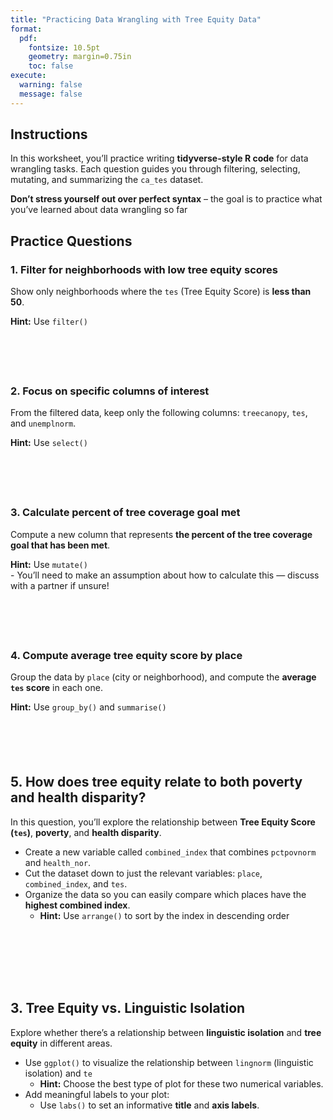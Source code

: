 ```yaml
---
title: "Practicing Data Wrangling with Tree Equity Data"
format:
  pdf: 
    fontsize: 10.5pt
    geometry: margin=0.75in
    toc: false
execute: 
  warning: false
  message: false
---
```


## Instructions

In this worksheet, you’ll practice writing **tidyverse-style R code** for data wrangling tasks. Each question guides you through filtering, selecting, mutating, and summarizing the `ca_tes` dataset. 

**Don't stress yourself out over perfect syntax** -- the goal is to practice what you've  learned about data wrangling so far


## Practice Questions

### 1. Filter for neighborhoods with low tree equity scores

Show only neighborhoods where the `tes` (Tree Equity Score) is **less than 50**.

**Hint:** Use `filter()`

```





```

### 2. Focus on specific columns of interest

From the filtered data, keep only the following columns: `treecanopy`, `tes`, and `unemplnorm`.

**Hint:** Use `select()`

```



 
```

### 3. Calculate percent of tree coverage goal met

Compute a new column that represents **the percent of the tree coverage goal that has been met**.

**Hint:** Use `mutate()`  
- You’ll need to make an assumption about how to calculate this — discuss with a partner if unsure!

```





```

### 4. Compute average tree equity score by place

Group the data by `place` (city or neighborhood), and compute the **average `tes` score** in each one.

**Hint:** Use `group_by()` and `summarise()`

```

 



```

## 5. How does tree equity relate to both poverty and health disparity?

In this question, you’ll explore the relationship between **Tree Equity Score (`tes`)**, **poverty**, and **health disparity**.

- Create a new variable called `combined_index` that combines `pctpovnorm` and `health_nor`.
- Cut the dataset down to just the relevant variables: `place`, `combined_index`, and `tes`.
- Organize the data so you can easily compare which places have the **highest combined index**.
  - **Hint:** Use `arrange()` to sort by the index in descending order
  
```







```

## 3. Tree Equity vs. Linguistic Isolation

Explore whether there’s a relationship between **linguistic isolation** and **tree equity** in different areas.

- Use `ggplot()` to visualize the relationship between `lingnorm` (linguistic isolation) and `te`
  - **Hint:** Choose the best type of plot for these two numerical variables.

- Add meaningful labels to your plot:
  - Use `labs()` to set an informative **title** and **axis labels**.
